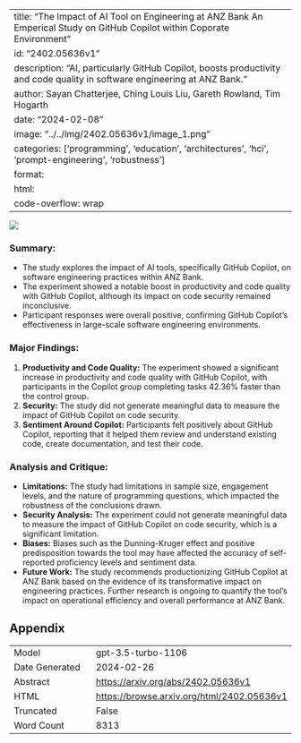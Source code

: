 
---
title: "The Impact of AI Tool on Engineering at ANZ Bank An Emperical Study on GitHub Copilot within Coporate Environment"
id: "2402.05636v1"
description: "AI, particularly GitHub Copilot, boosts productivity and code quality in software engineering at ANZ Bank."
author: Sayan Chatterjee, Ching Louis Liu, Gareth Rowland, Tim Hogarth
date: "2024-02-08"
image: "../../img/2402.05636v1/image_1.png"
categories: ['programming', 'education', 'architectures', 'hci', 'prompt-engineering', 'robustness']
format:
  html:
    code-overflow: wrap
---

![](../../img/2402.05636v1/image_1.png)

### **Summary:**
- The study explores the impact of AI tools, specifically GitHub Copilot, on software engineering practices within ANZ Bank.
- The experiment showed a notable boost in productivity and code quality with GitHub Copilot, although its impact on code security remained inconclusive.
- Participant responses were overall positive, confirming GitHub Copilot's effectiveness in large-scale software engineering environments.

### Major Findings:
1. **Productivity and Code Quality:** The experiment showed a significant increase in productivity and code quality with GitHub Copilot, with participants in the Copilot group completing tasks 42.36% faster than the control group.
2. **Security:** The study did not generate meaningful data to measure the impact of GitHub Copilot on code security.
3. **Sentiment Around Copilot:** Participants felt positively about GitHub Copilot, reporting that it helped them review and understand existing code, create documentation, and test their code.

### Analysis and Critique:
- **Limitations:** The study had limitations in sample size, engagement levels, and the nature of programming questions, which impacted the robustness of the conclusions drawn.
- **Security Analysis:** The experiment could not generate meaningful data to measure the impact of GitHub Copilot on code security, which is a significant limitation.
- **Biases:** Biases such as the Dunning-Kruger effect and positive predisposition towards the tool may have affected the accuracy of self-reported proficiency levels and sentiment data.
- **Future Work:** The study recommends productionizing GitHub Copilot at ANZ Bank based on the evidence of its transformative impact on engineering practices. Further research is ongoing to quantify the tool's impact on operational efficiency and overall performance at ANZ Bank.

## Appendix

|          |          |
|----------|----------|
| Model     | gpt-3.5-turbo-1106       |
| Date Generated     | 2024-02-26       |
| Abstract | [https://arxiv.org/abs/2402.05636v1](https://arxiv.org/abs/2402.05636v1)        |
| HTML     | [https://browse.arxiv.org/html/2402.05636v1](https://browse.arxiv.org/html/2402.05636v1)       |
| Truncated       | False       |
| Word Count       | 8313       |